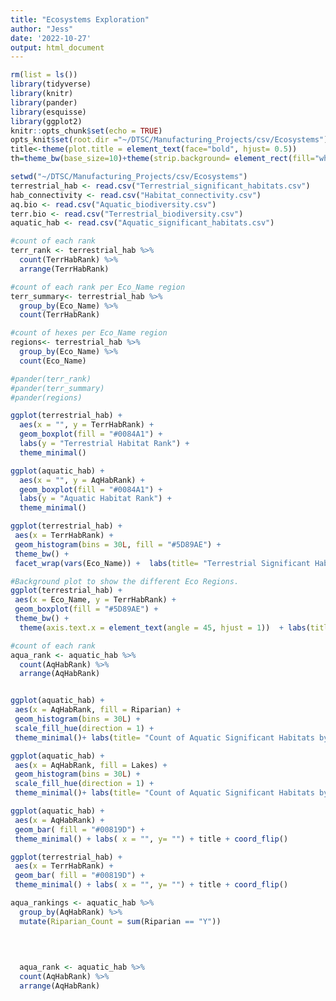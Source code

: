 ```yaml
---
title: "Ecosystems Exploration"
author: "Jess"
date: '2022-10-27'
output: html_document
---
```


```r
rm(list = ls())
library(tidyverse)
library(knitr)
library(pander)
library(esquisse)
library(ggplot2)
knitr::opts_chunk$set(echo = TRUE)
opts_knit$set(root.dir ="~/DTSC/Manufacturing_Projects/csv/Ecosystems")
title<-theme(plot.title = element_text(face="bold", hjust= 0.5))
th=theme_bw(base_size=10)+theme(strip.background= element_rect(fill="white"))
```

```r
setwd("~/DTSC/Manufacturing_Projects/csv/Ecosystems")
terrestrial_hab <- read.csv("Terrestrial_significant_habitats.csv")
hab_connectivity <- read.csv("Habitat_connectivity.csv")
aq.bio <- read.csv("Aquatic_biodiversity.csv")
terr.bio <- read.csv("Terrestrial_biodiversity.csv")
aquatic_hab <- read.csv("Aquatic_significant_habitats.csv")
```


```r
#count of each rank
terr_rank <- terrestrial_hab %>% 
  count(TerrHabRank) %>% 
  arrange(TerrHabRank)

#count of each rank per Eco_Name region
terr_summary<- terrestrial_hab %>% 
  group_by(Eco_Name) %>% 
  count(TerrHabRank)

#count of hexes per Eco_Name region
regions<- terrestrial_hab %>% 
  group_by(Eco_Name) %>% 
  count(Eco_Name)

#pander(terr_rank)
#pander(terr_summary)
#pander(regions)
```



```r
ggplot(terrestrial_hab) +
  aes(x = "", y = TerrHabRank) +
  geom_boxplot(fill = "#0084A1") +
  labs(y = "Terrestrial Habitat Rank") +
  theme_minimal()

ggplot(aquatic_hab) +
  aes(x = "", y = AqHabRank) +
  geom_boxplot(fill = "#0084A1") +
  labs(y = "Aquatic Habitat Rank") +
  theme_minimal()


```


```r
ggplot(terrestrial_hab) +
 aes(x = TerrHabRank) +
 geom_histogram(bins = 30L, fill = "#5D89AE") +
 theme_bw() +
 facet_wrap(vars(Eco_Name)) +  labs(title= "Terrestrial Significant Habitats Count by Eco-Region", x = "Terrestrial Significant Habitat Rank", y= "Count of Terrestrial Hexes") + title
```

```r

#Background plot to show the different Eco Regions. 
ggplot(terrestrial_hab) +
 aes(x = Eco_Name, y = TerrHabRank) +
 geom_boxplot(fill = "#5D89AE") +
 theme_bw() +
  theme(axis.text.x = element_text(angle = 45, hjust = 1))  + labs(title= "Terrestrial Significant Habitats by Eco-Region", x = "Eco-Region", y= "Terrestrial Significant Habitat Rank") + title
```


```r
#count of each rank
aqua_rank <- aquatic_hab %>% 
  count(AqHabRank) %>% 
  arrange(AqHabRank)


ggplot(aquatic_hab) +
 aes(x = AqHabRank, fill = Riparian) +
 geom_histogram(bins = 30L) +
 scale_fill_hue(direction = 1) +
 theme_minimal()+ labs(title= "Count of Aquatic Significant Habitats by Rank", x = "Aquatic Significant Habitat Rank", y= "Count of HUC 12") + title

```

```r
ggplot(aquatic_hab) +
 aes(x = AqHabRank, fill = Lakes) +
 geom_histogram(bins = 30L) +
 scale_fill_hue(direction = 1) +
 theme_minimal()+ labs(title= "Count of Aquatic Significant Habitats by Rank", x = "Aquatic Significant Habitat Rank", y= "Count of HUC 12") + title
```

```r
ggplot(aquatic_hab) +
 aes(x = AqHabRank) +
 geom_bar( fill = "#00819D") +
 theme_minimal() + labs( x = "", y= "") + title + coord_flip()

ggplot(terrestrial_hab) +
 aes(x = TerrHabRank) +
 geom_bar( fill = "#00819D") +
 theme_minimal() + labs( x = "", y= "") + title + coord_flip()
```

```r

aqua_rankings <- aquatic_hab %>% 
  group_by(AqHabRank) %>% 
  mutate(Riparian_Count = sum(Riparian == "Y"))
  

         
         
  aqua_rank <- aquatic_hab %>% 
  count(AqHabRank) %>% 
  arrange(AqHabRank)

```

